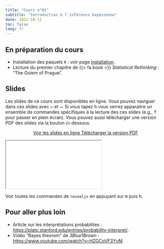 ```yaml
---
title: "Cours n°01"
subtitle: "Introduction à l'inférence bayésienne"
date: 2022-10-11
toc: false
lang: fr
---
```


## En préparation du cours

- Installation des paquets `R` : voir page [installation](../install.qmd).
- Lecture du premier chapitre de {{< fa book >}} *Statistical Rethinking* : "The Golem of Prague". 

## Slides

Les slides de ce cours sont disponibles en ligne. Vous pouvez naviguer dans ces slides avec <kbd>←</kbd> et <kbd>→</kbd>. Si vous tapez <kbd>h</kbd> vous verrez apparaitre un ensemble de commandes spécifiques à la lecture des ces slides (e.g., <kbd>f</kbd> pour passer en plein écran). Vous pouvez aussi télécharger une version PDF des slides via la bouton ci-dessous.

<p class="buttons" style="text-align:center;"><a class="btn btn-danger" target="_blank" href="../slides/cours01.html"><i class="fa-solid fa-arrow-up-right-from-square"></i> Voir les slides en ligne </a> <a class="btn btn-danger" target="_blank" href="../slides/cours01.pdf" role="button"><i class="fa-solid fa-file-pdf"></i> Télécharger la version PDF </a></p>

<div class="ratio ratio-16x9"> <iframe src="../slides/cours01.html"></iframe> </div>

::: {.callout-tip}
Voir toutes les commandes de `revealjs` en appuyant sur <kbd>m</kbd> puis <kbd>h</kbd>.
:::

## Pour aller plus loin

- Article sur les interprétations probabilites : <https://plato.stanford.edu/entries/probability-interpret/>.
- Vidéo "Bayes theorem" de *3Blue1Brown* : <https://www.youtube.com/watch?v=HZGCoVF3YvM>.
